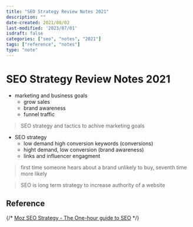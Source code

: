 ```yaml
---
title: "SEO Strategy Review Notes 2021"
description: ""
date-created: 2021/08/02
last-modified: '2023/07/01'
isdraft: false
categories: ["seo", "notes", "2021"]
tags: ["reference", "notes"]
type: "note"
---
```




# SEO Strategy Review Notes 2021

- marketing and business goals
  - grow sales
  - brand awareness
  - funnel traffic

> SEO strategy and tactics to achive marketing goals

- SEO strategy
  - low demand high conversion keywords (conversions)
  - hight demand, low conversion (brand awareness)
  - links and influencer engagment

> first time someone hears about a brand unlikely to buy, seventh time more likely

> SEO is long term strategy to increase authority of a website

## Reference

{/* [Moz SEO Strategy - The One-hour guide to SEO](https://www.youtube.com/watch?v=8Pne_Pp2F3g&list=PLbKcy9p3mh_GyF0xNpp-QNqHpjmCpvam3)
 */}

<Box mb={6}>
  <YouTube youTubePlaylistId="PLbKcy9p3mh_GyF0xNpp-QNqHpjmCpvam3"></YouTube>
</Box>